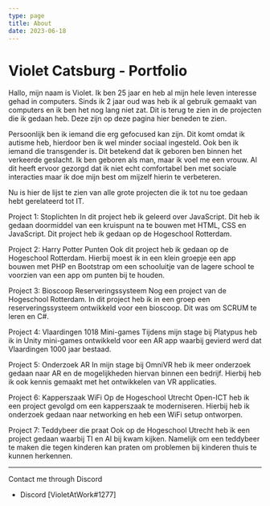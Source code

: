 ```yaml
---
type: page
title: About
date: 2023-06-18
---
```


# Violet Catsburg - Portfolio

Hallo, mijn naam is Violet. Ik ben 25 jaar en heb al mijn hele leven interesse gehad in computers.
Sinds ik 2 jaar oud was heb ik al gebruik gemaakt van computers en ik ben het nog lang niet zat.
Dit is terug te zien in de projecten die ik gedaan heb. Deze zijn op deze pagina hier beneden te zien.

Persoonlijk ben ik iemand die erg gefocused kan zijn. Dit komt omdat ik autisme heb, hierdoor ben ik wel minder sociaal ingesteld.
Ook ben ik iemand die transgender is. Dit betekend dat ik geboren ben binnen het verkeerde geslacht. Ik ben geboren als man, maar ik voel me een vrouw.
Al dit heeft ervoor gezorgd dat ik niet echt comfortabel ben met sociale interacties maar ik doe mijn best om mijzelf hierin te verbeteren.

Nu is hier de lijst te zien van alle grote projecten die ik tot nu toe gedaan hebt gerelateerd tot IT.


Project 1: Stoplichten
In dit project heb ik geleerd over JavaScript. Dit heb ik gedaan doormiddel van een kruispunt na te bouwen met HTML, CSS en JavaScript. Dit project heb ik gedaan op de Hogeschool Rotterdam.

Project 2: Harry Potter Punten
Ook dit project heb ik gedaan op de Hogeschool Rotterdam. Hierbij moest ik in een klein groepje een app bouwen met PHP en Bootstrap om een schooluitje van de lagere school te voorzien van een app om punten bij te houden.

Project 3: Bioscoop Reserveringssysteem
Nog een project van de Hogeschool Rotterdam. In dit project heb ik in een groep een reserveringssysteem ontwikkeld voor een bioscoop. Dit was om SCRUM te leren en C#.

Project 4: Vlaardingen 1018 Mini-games
Tijdens mijn stage bij Platypus heb ik in Unity mini-games ontwikkeld voor een AR app waarbij gevierd werd dat Vlaardingen 1000 jaar bestaad.

Project 5: Onderzoek AR
In mijn stage bij OmniVR heb ik meer onderzoek gedaan naar AR en de mogelijkheden hiervan binnen een bedrijf. Hierbij heb ik ook kennis gemaakt met het ontwikkelen van VR applicaties.

Project 6: Kapperszaak WiFi
Op de Hogeschool Utrecht Open-ICT heb ik een project gevolgd om een kapperszaak te moderniseren. Hierbij heb ik onderzoek gedaan naar networking en heb een WiFi setup ontworpen.

Project 7: Teddybeer die praat
Ook op de Hogeschool Utrecht heb ik een project gedaan waarbij TI en AI bij kwam kijken. Namelijk om een teddybeer te maken die tegen kinderen kan praten om problemen bij kinderen thuis te kunnen herkennen.

---

Contact me through Discord
- Discord [VioletAtWork#1277]

